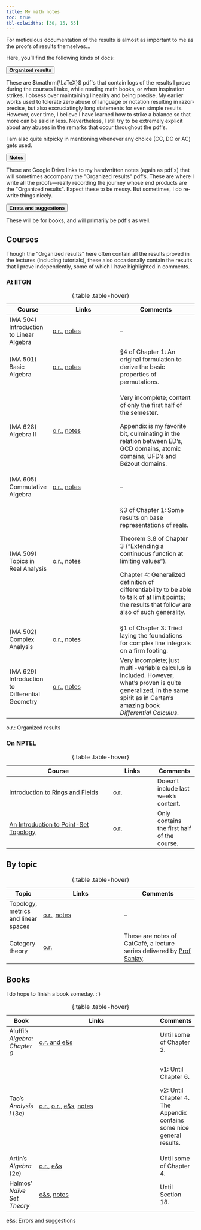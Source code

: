 ```yaml
---
title: My math notes
toc: true
tbl-colwidths: [30, 15, 55]
---
```


<p class="quote">
For meticulous documentation of the results is almost as important to me as the proofs of results themselves...
</p>

Here, you'll find the following kinds of docs:

```{=html}
<div class="accordion" id="accordionExample">
  <div class="accordion-item">
    <p class="accordion-header" id="headingOne">
      <button class="accordion-button" type="button" data-bs-toggle="collapse" data-bs-target="#collapseOne" aria-expanded="true" aria-controls="collapseOne">
        <strong>Organized results</strong>
      </button>
    </p>
    <div id="collapseOne" class="accordion-collapse collapse show" aria-labelledby="headingOne" data-bs-parent="#accordionExample">
      <div class="accordion-body">
        <p>These are $\mathrm{\LaTeX}$ pdf's that contain logs of the results I prove during the courses I take, while reading math books, or when inspiration strikes. I obsess over maintaining linearity and being precise. My earlier works used to tolerate zero abuse of language or notation resulting in razor-precise, but also excruciatingly long statements for even simple results. However, over time, I believe I have learned how to strike a balance so that more can be said in less. Nevertheless, I still try to be extremely explicit about any abuses in the remarks that occur throughout the pdf's.</p>

        <p>I am also quite nitpicky in mentioning whenever any choice (CC, DC or AC) gets used.</p>
      </div>
    </div>
  </div>
  <div class="accordion-item">
    <p class="accordion-header" id="headingTwo">
      <button class="accordion-button collapsed" type="button" data-bs-toggle="collapse" data-bs-target="#collapseTwo" aria-expanded="false" aria-controls="collapseTwo">
        <strong>Notes</strong>
      </button>
    </p>
    <div id="collapseTwo" class="accordion-collapse collapse" aria-labelledby="headingTwo" data-bs-parent="#accordionExample">
      <div class="accordion-body">
        <p>These are Google Drive links to my handwritten notes (again as pdf's) that will sometimes accompany the "Organized results" pdf's. These are where I write all the proofs&mdash;really recording the journey whose end products are the "Organized results". Expect these to be messy. But sometimes, I do re-write things nicely.</p>
      </div>
    </div>
  </div>
  <div class="accordion-item">
    <p class="accordion-header" id="headingThree">
      <button class="accordion-button collapsed" type="button" data-bs-toggle="collapse" data-bs-target="#collapseThree" aria-expanded="false" aria-controls="collapseThree">
        <strong>Errata and suggestions</strong>
      </button>
    </p>
    <div id="collapseThree" class="accordion-collapse collapse" aria-labelledby="headingThree" data-bs-parent="#accordionExample">
      <div class="accordion-body">
        These will be for books, and will primarily be pdf's as well.
      </div>
    </div>
  </div>
</div>
```
## Courses

Though the "Organized results" here often contain all the results proved in the lectures (including tutorials), these also occasionally contain the results that I prove independently, some of which I have highlighted in comments.

### At IITGN

::: column-body-outset-left
+------------------------------------------------+---------------------------------------------------------------------------------------------------------------------------------------------------------------------+---------------------------------------------------------------------------------------------------------------------------------------------------------------------------------+
| Course                                         | Links                                                                                                                                                               | Comments                                                                                                                                                                        |
+================================================+=====================================================================================================================================================================+=================================================================================================================================================================================+
| (MA 504) Introduction to Linear Algebra        | [o.r.](linalg-master.pdf){target="_blank"}, [notes](https://drive.google.com/drive/folders/1lOl0I-GYd41Ir6TSmIQn6rKs1Z94xM5S?usp=drive_link){target="_blank"}       | –                                                                                                                                                                               |
+------------------------------------------------+---------------------------------------------------------------------------------------------------------------------------------------------------------------------+---------------------------------------------------------------------------------------------------------------------------------------------------------------------------------+
| (MA 501) Basic Algebra                         | [o.r.](atul-master.pdf){target="_blank"}, [notes](https://drive.google.com/drive/folders/12oUwPs8Zmth3Tmx7V6idv8hhqicmyt2j?usp=drive_link){target="_blank"}         | §4 of Chapter 1: An original formulation to derive the basic properties of permutations.                                                                                        |
+------------------------------------------------+---------------------------------------------------------------------------------------------------------------------------------------------------------------------+---------------------------------------------------------------------------------------------------------------------------------------------------------------------------------+
| (MA 628) Algebra II                            | [o.r.](indra-master.pdf){target="_blank"}, [notes](https://drive.google.com/drive/folders/13FOplHE4ckiPQx0pl_BovPczYDv2sDrE?usp=drive_link){target="_blank"}        | Very incomplete; content of only the first half of the semester.                                                                                                                |
|                                                |                                                                                                                                                                     |                                                                                                                                                                                 |
|                                                |                                                                                                                                                                     | Appendix is my favorite bit, culminating in the relation between ED's, GCD domains, atomic domains, UFD's and Bézout domains.                                                   |
+------------------------------------------------+---------------------------------------------------------------------------------------------------------------------------------------------------------------------+---------------------------------------------------------------------------------------------------------------------------------------------------------------------------------+
| (MA 605) Commutative Algebra                   | [o.r.](sanjay-master-commie.pdf){target="_blank"}, [notes](https://drive.google.com/drive/folders/1weGk0m5_xZliDL_4LdjpNgbnR3pOBQA?usp=drive_link){target="_blank"} | –                                                                                                                                                                               |
+------------------------------------------------+---------------------------------------------------------------------------------------------------------------------------------------------------------------------+---------------------------------------------------------------------------------------------------------------------------------------------------------------------------------+
| (MA 509) Topics in Real Analysis               | [o.r.](mohan-master.pdf){target="_blank"}, [notes](https://drive.google.com/drive/folders/1OHbgbJRpOLsY7pYKkeE4n0TY48LeBTKF?usp=drive_link){target="_blank"}        | §3 of Chapter 1: Some results on base representations of reals.                                                                                                                 |
|                                                |                                                                                                                                                                     |                                                                                                                                                                                 |
|                                                |                                                                                                                                                                     | Theorem 3.8 of Chapter 3 ("Extending a continuous function at limiting values").                                                                                                |
|                                                |                                                                                                                                                                     |                                                                                                                                                                                 |
|                                                |                                                                                                                                                                     | Chapter 4: Generalized definition of differentiability to be able to talk of at limit points; the results that follow are also of such generality.                              |
+------------------------------------------------+---------------------------------------------------------------------------------------------------------------------------------------------------------------------+---------------------------------------------------------------------------------------------------------------------------------------------------------------------------------+
| (MA 502) Complex Analysis                      | [o.r.](bipul-master.pdf){target="_blank"}, [notes](https://drive.google.com/drive/folders/1PTAqZZuawNhLdXeZVuJmgL6NsRgtQXp1?usp=drive_link){target="_blank"}        | §1 of Chapter 3: Tried laying the foundations for complex line integrals on a firm footing.                                                                                     |
+------------------------------------------------+---------------------------------------------------------------------------------------------------------------------------------------------------------------------+---------------------------------------------------------------------------------------------------------------------------------------------------------------------------------+
| (MA 629) Introduction to Differential Geometry | [o.r.](rohit-master.pdf){target="_blank"}, [notes](https://drive.google.com/drive/folders/1IkpIXU1dfSk2A9fY_TWgUenjEJV9V0ms?usp=drive_link){target="_blank"}        | Very incomplete; just multi-variable calculus is included. However, what's proven is quite generalized, in the same spirit as in Cartan's amazing book *Differential Calculus*. |
+------------------------------------------------+---------------------------------------------------------------------------------------------------------------------------------------------------------------------+---------------------------------------------------------------------------------------------------------------------------------------------------------------------------------+

: {.table .table-hover}
:::

::: column-margin
o.r.: Organized results
:::

### On NPTEL

::: column-body-outset-left
+------------------------------------------------------------------------------------------------------------------+------------------------------------------------+---------------------------------------------+
| Course                                                                                                           | Links                                          | Comments                                    |
+==================================================================================================================+================================================+=============================================+
| [Introduction to Rings and Fields](https://archive.nptel.ac.in/courses/111/106/111106131/){target="_blank"}      | [o.r.](hanumanthu-master.pdf){target="_blank"} | Doesn't include last week's content.        |
+------------------------------------------------------------------------------------------------------------------+------------------------------------------------+---------------------------------------------+
| [An Introduction to Point-Set Topology](https://archive.nptel.ac.in/courses/111/101/111101158/){target="_blank"} | [o.r.](shastri-master.pdf){target="_blank"}    | Only contains the first half of the course. |
+------------------------------------------------------------------------------------------------------------------+------------------------------------------------+---------------------------------------------+

: {.table .table-hover}
:::

## By topic

::: column-body-outset-left
+-------------------------------------+------------------------------------------------------------------------------------------------------------------------------------------------------------+------------------------------------------------------------------------------------------------------------------------------------------+
| Topic                               | Links                                                                                                                                                      | Comments                                                                                                                                 |
+=====================================+============================================================================================================================================================+==========================================================================================================================================+
| Topology, metrics and linear spaces | [o.r.](tmn-master.pdf){target="_blank"}, [notes](https://drive.google.com/drive/folders/1Ig-YK2Sw2jtfifCym8HgopJssXhCR8jQ?usp=drive_link){target="_blank"} | –                                                                                                                                        |
+-------------------------------------+------------------------------------------------------------------------------------------------------------------------------------------------------------+------------------------------------------------------------------------------------------------------------------------------------------+
| Category theory                     | [o.r.](sanjay-master-cat.pdf){target="_blank"}                                                                                                             | These are notes of CatCafé, a lecture series delivered by [Prof Sanjay](https://iitgn.ac.in/faculty/maths/fac-sanjay){target="\_blank"}. |
+-------------------------------------+------------------------------------------------------------------------------------------------------------------------------------------------------------+------------------------------------------------------------------------------------------------------------------------------------------+

: {.table .table-hover}
:::

## Books

I do hope to finish a book someday. :')

::: column-body-outset-left
+-------------------------------+--------------------------------------------------------------------------------------------------------------------------------------------------------------------------------------------------------------------------------------------------------+-----------------------------------------------------------------------+
| Book                          | Links                                                                                                                                                                                                                                                  | Comments                                                              |
+===============================+========================================================================================================================================================================================================================================================+=======================================================================+
| Aluffi’s *Algebra: Chapter 0* | [o.r. and e&s](aluffi-master.pdf){target="\"_blank"}                                                                                                                                                                                                   | Until some of Chapter 2.                                              |
+-------------------------------+--------------------------------------------------------------------------------------------------------------------------------------------------------------------------------------------------------------------------------------------------------+-----------------------------------------------------------------------+
| Tao’s *Analysis I* (3e)       | [o.r.](tao-master-v1.pdf){target="_blank"}, [o.r.](tao-master-v2.pdf){target="_blank"}, [e&s](tao-errata-v1.pdf){target="\"_blank"}, [notes](https://drive.google.com/drive/folders/1Ntsjn04cqvyP2XvePB996ihdKwRQr_yG?usp=drive_link){target="_blank"} | v1: Until Chapter 6.                                                  |
|                               |                                                                                                                                                                                                                                                        |                                                                       |
|                               |                                                                                                                                                                                                                                                        | v2: Until Chapter 4. The Appendix contains some nice general results. |
+-------------------------------+--------------------------------------------------------------------------------------------------------------------------------------------------------------------------------------------------------------------------------------------------------+-----------------------------------------------------------------------+
| Artin’s *Algebra* (2e)        | [o.r.](artin-master.pdf){target="_blank"}, [e&s](artin-errata.pdf){target="\"_blank"}                                                                                                                                                                  | Until some of Chapter 4.                                              |
+-------------------------------+--------------------------------------------------------------------------------------------------------------------------------------------------------------------------------------------------------------------------------------------------------+-----------------------------------------------------------------------+
| Halmos’ *Naïve Set Theory*    | [e&s](halmos-errata.pdf){target="\"_blank"}, [notes](https://drive.google.com/drive/folders/1R753YSgvX9T3rK23dm_qfh38IwkuJpcv?usp=drive_link){target="_blank"}                                                                                         | Until Section 18.                                                     |
+-------------------------------+--------------------------------------------------------------------------------------------------------------------------------------------------------------------------------------------------------------------------------------------------------+-----------------------------------------------------------------------+

: {.table .table-hover}
:::

::: column-margin
e&s: Errors and suggestions
:::